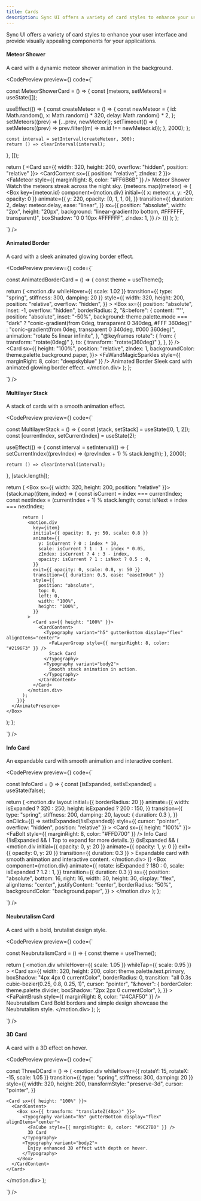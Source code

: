 ```yaml
---
title: Cards
description: Sync UI offers a variety of card styles to enhance your user interface.
---
```


Sync UI offers a variety of card styles to enhance your user interface and provide visually appealing components for your applications.

#### Meteor Shower

A card with a dynamic meteor shower animation in the background.

<CodePreview
  preview={<CardVariants variant="meteorShower" />}
  code={`

const MeteorShowerCard = () => {
  const [meteors, setMeteors] = useState([]);

  useEffect(() => {
    const createMeteor = () => {
      const newMeteor = {
        id: Math.random(),
        x: Math.random() * 320,
        delay: Math.random() * 2,
      };
      setMeteors((prev) => [...prev, newMeteor]);
      setTimeout(() => {
        setMeteors((prev) => prev.filter((m) => m.id !== newMeteor.id));
      }, 2000);
    };

    const interval = setInterval(createMeteor, 300);
    return () => clearInterval(interval);
  }, []);

  return (
    <Card sx={{ width: 320, height: 200, overflow: "hidden", position: "relative" }}>
      <CardContent sx={{ position: "relative", zIndex: 2 }}>
        <Typography variant="h5" gutterBottom display="flex" alignItems="center">
          <FaMeteor style={{ marginRight: 8, color: "#FF6B6B" }} />
          Meteor Shower
        </Typography>
        <Typography variant="body2">
          Watch the meteors streak across the night sky.
        </Typography>
      </CardContent>
      {meteors.map((meteor) => (
        <Box
          key={meteor.id}
          component={motion.div}
          initial={{ x: meteor.x, y: -20, opacity: 0 }}
          animate={{
            y: 220,
            opacity: [0, 1, 1, 0],
          }}
          transition={{
            duration: 2,
            delay: meteor.delay,
            ease: "linear",
          }}
          sx={{
            position: "absolute",
            width: "2px",
            height: "20px",
            background: "linear-gradient(to bottom, #FFFFFF, transparent)",
            boxShadow: "0 0 10px #FFFFFF",
            zIndex: 1,
          }}
        />
      ))}
    </Card>
  );
};

`}
/>

#### Animated Border

A card with a sleek animated glowing border effect.

<CodePreview
  preview={<CardVariants variant="animatedBorder" />}
  code={`

const AnimatedBorderCard = () => {
  const theme = useTheme();

  return (
    <motion.div
      whileHover={{ scale: 1.02 }}
      transition={{ type: "spring", stiffness: 300, damping: 20 }}
      style={{
        width: 320,
        height: 200,
        position: "relative",
        overflow: "hidden",
      }}
    >
      <Box
        sx={{
          position: "absolute",
          inset: -1,
          overflow: "hidden",
          borderRadius: 2,
          "&::before": {
            content: '""',
            position: "absolute",
            inset: "-50%",
            background:
              theme.palette.mode === "dark"
                ? "conic-gradient(from 0deg, transparent 0 340deg, #FFF 360deg)"
                : "conic-gradient(from 0deg, transparent 0 340deg, #000 360deg)",
            animation: "rotate 5s linear infinite",
          },
          "@keyframes rotate": {
            from: { transform: "rotate(0deg)" },
            to: { transform: "rotate(360deg)" },
          },
        }}
      />
      <Card sx={{
        height: "100%",
        position: "relative",
        zIndex: 1,
        backgroundColor: theme.palette.background.paper,
      }}>
        <CardContent>
          <Typography variant="h5" gutterBottom display="flex" alignItems="center">
            <FaWandMagicSparkles style={{ marginRight: 8, color: "deepskyblue" }} />
            Animated Border
          </Typography>
          <Typography variant="body2">
            Sleek card with animated glowing border effect.
          </Typography>
        </CardContent>
      </Card>
    </motion.div>
  );
};

`}
/>

#### Multilayer Stack

A stack of cards with a smooth animation effect.

<CodePreview
  preview={<CardVariants variant="multilayerStack" />}
  code={`

const MultilayerStack = () => {
  const [stack, setStack] = useState([0, 1, 2]);
  const [currentIndex, setCurrentIndex] = useState(2);

  useEffect(() => {
    const interval = setInterval(() => {
      setCurrentIndex((prevIndex) => (prevIndex + 1) % stack.length);
    }, 2000);

    return () => clearInterval(interval);
  }, [stack.length]);

  return (
    <Box sx={{ width: 320, height: 200, position: "relative" }}>
      <AnimatePresence>
        {stack.map((item, index) => {
          const isCurrent = index === currentIndex;
          const nextIndex = (currentIndex + 1) % stack.length;
          const isNext = index === nextIndex;

          return (
            <motion.div
              key={item}
              initial={{ opacity: 0, y: 50, scale: 0.8 }}
              animate={{
                y: isCurrent ? 0 : index * 10,
                scale: isCurrent ? 1 : 1 - index * 0.05,
                zIndex: isCurrent ? 4 : 3 - index,
                opacity: isCurrent ? 1 : isNext ? 0.5 : 0,
              }}
              exit={{ opacity: 0, scale: 0.8, y: 50 }}
              transition={{ duration: 0.5, ease: "easeInOut" }}
              style={{
                position: "absolute",
                top: 0,
                left: 0,
                width: "100%",
                height: "100%",
              }}
            >
              <Card sx={{ height: "100%" }}>
                <CardContent>
                  <Typography variant="h5" gutterBottom display="flex" alignItems="center">
                    <FaLayerGroup style={{ marginRight: 8, color: "#2196F3" }} />
                    Stack Card
                  </Typography>
                  <Typography variant="body2">
                    Smooth stack animation in action.
                  </Typography>
                </CardContent>
              </Card>
            </motion.div>
          );
        })}
      </AnimatePresence>
    </Box>
  );
};

`}
/>

#### Info Card

An expandable card with smooth animation and interactive content.

<CodePreview
  preview={<CardVariants variant="infoCard" />}
  code={`

const InfoCard = () => {
  const [isExpanded, setIsExpanded] = useState(false);

  return (
    <motion.div
      layout
      initial={{ borderRadius: 20 }}
      animate={{
        width: isExpanded ? 320 : 250,
        height: isExpanded ? 200 : 150,
      }}
      transition={{
        type: "spring",
        stiffness: 200,
        damping: 20,
        layout: { duration: 0.3 },
      }}
      onClick={() => setIsExpanded(!isExpanded)}
      style={{ cursor: "pointer", overflow: "hidden", position: "relative" }}
    >
      <Card sx={{ height: "100%" }}>
        <CardContent>
          <Typography variant="h5" gutterBottom display="flex" alignItems="center">
            <FaBolt style={{ marginRight: 8, color: "#FFD700" }} />
            Info Card
          </Typography>
          {!isExpanded && (
            <Typography variant="body2" mt={1} display="block">
              Tap to expand for more details.
            </Typography>
          )}
          <AnimatePresence>
            {isExpanded && (
              <motion.div
                initial={{ opacity: 0, y: 20 }}
                animate={{ opacity: 1, y: 0 }}
                exit={{ opacity: 0, y: 20 }}
                transition={{ duration: 0.3 }}
              >
                <Typography variant="body2">
                  Expandable card with smooth animation and interactive content.
                </Typography>
              </motion.div>
            )}
          </AnimatePresence>
        </CardContent>
        <Box
          component={motion.div}
          animate={{
            rotate: isExpanded ? 180 : 0,
            scale: isExpanded ? 1.2 : 1,
          }}
          transition={{ duration: 0.3 }}
          sx={{
            position: "absolute",
            bottom: 16,
            right: 16,
            width: 30,
            height: 30,
            display: "flex",
            alignItems: "center",
            justifyContent: "center",
            borderRadius: "50%",
            backgroundColor: "background.paper",
          }}
        >
          <RxChevronDown size={20} />
        </Box>
      </Card>
    </motion.div>
  );
};

`}
/>

#### Neubrutalism Card

A card with a bold, brutalist design style.

<CodePreview
  preview={<CardVariants variant="neubrutalism" />}
  code={`

const NeubrutalismCard = () => {
  const theme = useTheme();

  return (
    <motion.div
      whileHover={{ scale: 1.05 }}
      whileTap={{ scale: 0.95 }}
    >
      <Card
        sx={{
          width: 320,
          height: 200,
          color: theme.palette.text.primary,
          boxShadow: "4px 4px 0 currentColor",
          borderRadius: 0,
          transition: "all 0.3s cubic-bezier(0.25, 0.8, 0.25, 1)",
          cursor: "pointer",
          "&:hover": {
            borderColor: theme.palette.divider,
            boxShadow: "2px 2px 0 currentColor",
          },
        }}
      >
        <CardContent>
          <Typography variant="h5" gutterBottom display="flex" alignItems="center">
            <FaPaintBrush style={{ marginRight: 8, color: "#4CAF50" }} />
            Neubrutalism Card
          </Typography>
          <Typography variant="body2">
            Bold borders and simple design showcase the Neubrutalism style.
          </Typography>
        </CardContent>
      </Card>
    </motion.div>
  );
};

`}
/>


#### 3D Card

A card with a 3D effect on hover.

<CodePreview
  preview={<CardVariants variant="3dCard" />}
  code={`

const ThreeDCard = () => (
  <motion.div
    whileHover={{ rotateY: 15, rotateX: -15, scale: 1.05 }}
    transition={{ type: "spring", stiffness: 300, damping: 20 }}
    style={{
      width: 320,
      height: 200,
      transformStyle: "preserve-3d",
      cursor: "pointer",
    }}
  >
    <Card sx={{ height: "100%" }}>
      <CardContent>
        <Box sx={{ transform: "translateZ(40px)" }}>
          <Typography variant="h5" gutterBottom display="flex" alignItems="center">
            <FaCube style={{ marginRight: 8, color: "#9C27B0" }} />
            3D Card
          </Typography>
          <Typography variant="body2">
            Enjoy enhanced 3D effect with depth on hover.
          </Typography>
        </Box>
      </CardContent>
    </Card>
  </motion.div>
);

`}
/>


